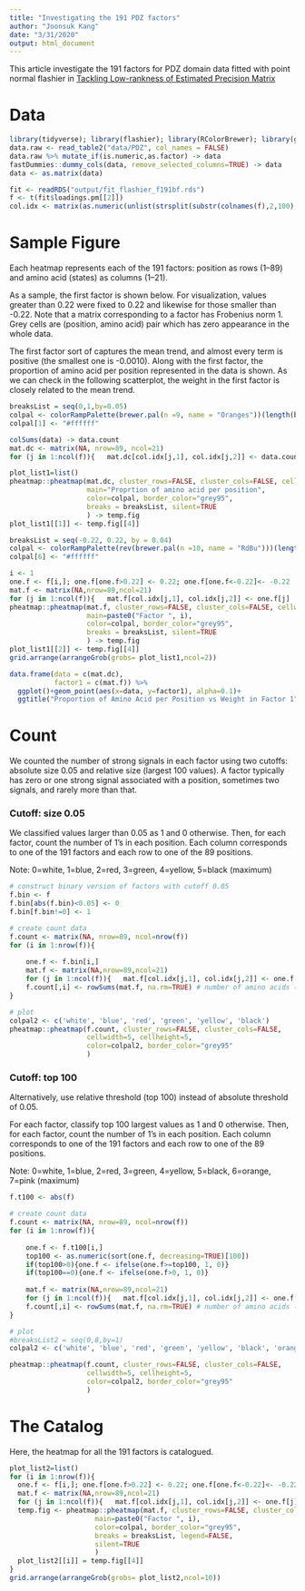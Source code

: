 ```yaml
---
title: "Investigating the 191 PDZ factors"
author: "Joonsuk Kang"
date: "3/31/2020"
output: html_document
---
```


This article investigate the 191 factors for PDZ domain data fitted with point normal flashier in [Tackling Low-rankness of Estimated Precision Matrix](lowrank.html) 

# Data

```r
library(tidyverse); library(flashier); library(RColorBrewer); library(gridExtra)
data.raw <- read_table2("data/PDZ", col_names = FALSE)
data.raw %>% mutate_if(is.numeric,as.factor) -> data
fastDummies::dummy_cols(data, remove_selected_columns=TRUE) -> data
data <- as.matrix(data)

fit <- readRDS("output/fit_flashier_f191bf.rds")
f <- t(fit$loadings.pm[[2]])
col.idx <- matrix(as.numeric(unlist(strsplit(substr(colnames(f),2,100), "_"))), byrow=TRUE, ncol=2)
```

# Sample Figure

Each heatmap represents each of the 191 factors: position as rows (1--89) and amino acid (states) as columns (1--21).

As a sample, the first factor is shown below. For visualization, values greater than 0.22 were fixed to 0.22 and likewise for those smaller than -0.22. Note that a matrix corresponding to a factor has Frobenius norm 1. Grey cells are (position, amino acid) pair which has zero appearance in the whole data. 

The first factor sort of captures the mean trend, and almost every term is positive (the smallest one is -0.0010). Along with the first factor, the proportion of amino acid per position represented in the data is shown. As we can check in the following scatterplot, the weight in the first factor is closely related to the mean trend.


```r
breaksList = seq(0,1,by=0.05)
colpal <- colorRampPalette(brewer.pal(n =9, name = "Oranges"))(length(breaksList))
colpal[1] <- "#ffffff"

colSums(data) -> data.count
mat.dc <- matrix(NA, nrow=89, ncol=21)
for (j in 1:ncol(f)){   mat.dc[col.idx[j,1], col.idx[j,2]] <- data.count[j]/nrow(data)  }

plot_list1=list()
pheatmap::pheatmap(mat.dc, cluster_rows=FALSE, cluster_cols=FALSE, cellwidth=5,cellheight=5,
                   main="Proprtion of amino acid per position",
                   color=colpal, border_color="grey95",
                   breaks = breaksList, silent=TRUE
                   ) -> temp.fig
plot_list1[[1]] <- temp.fig[[4]]
```


```r
breaksList = seq(-0.22, 0.22, by = 0.04)
colpal <- colorRampPalette(rev(brewer.pal(n =10, name = "RdBu")))(length(breaksList))
colpal[6] <- "#ffffff"

i <- 1
one.f <- f[i,]; one.f[one.f>0.22] <- 0.22; one.f[one.f<-0.22]<- -0.22
mat.f <- matrix(NA,nrow=89,ncol=21)
for (j in 1:ncol(f)){   mat.f[col.idx[j,1], col.idx[j,2]] <- one.f[j]  }
pheatmap::pheatmap(mat.f, cluster_rows=FALSE, cluster_cols=FALSE, cellwidth=5,cellheight=5,
                   main=paste0("Factor ", i),
                   color=colpal, border_color="grey95",
                   breaks = breaksList, silent=TRUE
                   ) -> temp.fig
plot_list1[[2]] <- temp.fig[[4]]
grid.arrange(arrangeGrob(grobs= plot_list1,ncol=2))
```


```r
data.frame(data = c(mat.dc),
           factor1 = c(mat.f)) %>%
  ggplot()+geom_point(aes(x=data, y=factor1), alpha=0.1)+
  ggtitle("Proportion of Amino Acid per Position vs Weight in Factor 1")
```

# Count

We counted the number of strong signals in each factor using two cutoffs: absolute size 0.05 and relative size (largest 100 values). A factor typically has zero or one strong signal associated with a position, sometimes two signals, and rarely more than that.


### Cutoff: size 0.05

We classified values larger than 0.05 as 1 and 0 otherwise. Then, for each factor, count the number of 1's in each position. Each column corresponds to one of the 191 factors and each row to one of the 89 positions.

Note: 0=white, 1=blue, 2=red, 3=green, 4=yellow, 5=black (maximum)

```r
# construct binary version of factors with cutoff 0.05
f.bin <- f
f.bin[abs(f.bin)<0.05] <- 0
f.bin[f.bin!=0] <- 1

# create count data
f.count <- matrix(NA, nrow=89, ncol=nrow(f))
for (i in 1:nrow(f)){
  
    one.f <- f.bin[i,]
    mat.f <- matrix(NA,nrow=89,ncol=21)
    for (j in 1:ncol(f)){   mat.f[col.idx[j,1], col.idx[j,2]] <- one.f[j]  }
    f.count[,i] <- rowSums(mat.f, na.rm=TRUE) # number of amino acids (states) with cell value greater than 0.05
}

# plot
colpal2 <- c('white', 'blue', 'red', 'green', 'yellow', 'black')
pheatmap::pheatmap(f.count, cluster_rows=FALSE, cluster_cols=FALSE,
                   cellwidth=5, cellheight=5,
                   color=colpal2, border_color="grey95"
                   )
```

### Cutoff: top 100

Alternatively, use relative threshold (top 100) instead of absolute threshold of 0.05. 

For each factor, classify top 100 largest values as 1 and 0 otherwise. Then, for each factor, count the number of 1's in each position. Each column corresponds to one of the 191 factors and each row to one of the 89 positions.

Note: 0=white, 1=blue, 2=red, 3=green, 4=yellow, 5=black, 6=orange, 7=pink (maximum)



```r
f.t100 <- abs(f)

# create count data
f.count <- matrix(NA, nrow=89, ncol=nrow(f))
for (i in 1:nrow(f)){
  
    one.f <- f.t100[i,]
    top100 <- as.numeric(sort(one.f, decreasing=TRUE)[100])
    if(top100>0){one.f <- ifelse(one.f>=top100, 1, 0)}
    if(top100==0){one.f <- ifelse(one.f>0, 1, 0)}
    
    mat.f <- matrix(NA,nrow=89,ncol=21)
    for (j in 1:ncol(f)){   mat.f[col.idx[j,1], col.idx[j,2]] <- one.f[j]  }
    f.count[,i] <- rowSums(mat.f, na.rm=TRUE) # number of amino acids (states) with cell value greater than 0.05
}

# plot
#breaksList2 = seq(0,8,by=1)
colpal2 <- c('white', 'blue', 'red', 'green', 'yellow', 'black', 'orange', 'pink')

pheatmap::pheatmap(f.count, cluster_rows=FALSE, cluster_cols=FALSE,
                   cellwidth=5, cellheight=5,
                   color=colpal2, border_color="grey95"
                   )
```



# The Catalog

Here, the heatmap for all the 191 factors is catalogued.

```r
plot_list2=list()
for (i in 1:nrow(f)){
  one.f <- f[i,]; one.f[one.f>0.22] <- 0.22; one.f[one.f<-0.22]<- -0.22
  mat.f <- matrix(NA,nrow=89,ncol=21)
  for (j in 1:ncol(f)){   mat.f[col.idx[j,1], col.idx[j,2]] <- one.f[j]  }
  temp.fig <- pheatmap::pheatmap(mat.f, cluster_rows=FALSE, cluster_cols=FALSE, cellwidth=3,cellheight=3,
                     main=paste0("Factor ", i),
                     color=colpal, border_color="grey95",
                     breaks = breaksList, legend=FALSE, 
                     silent=TRUE
                     )
  plot_list2[[i]] = temp.fig[[4]] 
}
grid.arrange(arrangeGrob(grobs= plot_list2,ncol=10))
```

